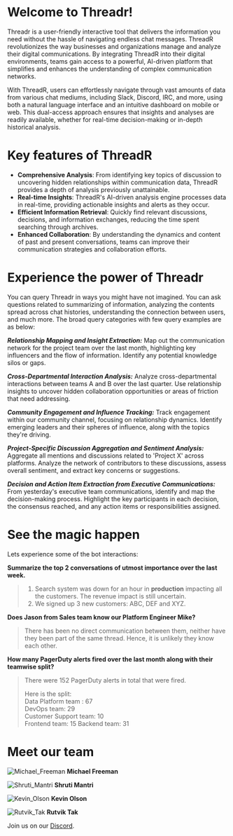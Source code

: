# Welcome to Threadr!

Threadr is a user-friendly interactive tool that delivers the information you need without the hassle of navigating endless chat messages. ThreadR revolutionizes the way businesses and organizations manage and analyze their digital communications. By integrating ThreadR into their digital environments, teams gain access to a powerful, AI-driven platform that simplifies and enhances the understanding of complex communication networks.

With ThreadR, users can effortlessly navigate through vast amounts of data from various chat mediums, including Slack, Discord, IRC, and more, using both a natural language interface and an intuitive dashboard on mobile or web. This dual-access approach ensures that insights and analyses are readily available, whether for real-time decision-making or in-depth historical analysis.


# Key features of ThreadR

-   **Comprehensive Analysis**: From identifying key topics of discussion to uncovering hidden relationships within communication data, ThreadR provides a depth of analysis previously unattainable.
-   **Real-time Insights**: ThreadR's AI-driven analysis engine processes data in real-time, providing actionable insights and alerts as they occur.
-   **Efficient Information Retrieval**: Quickly find relevant discussions, decisions, and information exchanges, reducing the time spent searching through archives.
-   **Enhanced Collaboration**: By understanding the dynamics and content of past and present conversations, teams can improve their communication strategies and collaboration efforts.

# Experience the power of Threadr

You can query Threadr in ways you might have not imagined. You can ask questions related to summarizing of information, analyzing the contents spread across chat histories, understanding the connection between users, and much more. The broad query categories with few query examples are as below:

_**Relationship Mapping and Insight Extraction:**_  Map out the communication network for the project team over the last month, highlighting key influencers and the flow of information. Identify any potential knowledge silos or gaps.

_**Cross-Departmental Interaction Analysis:**_  Analyze cross-departmental interactions between teams A and B over the last quarter. Use relationship insights to uncover hidden collaboration opportunities or areas of friction that need addressing.

_**Community Engagement and Influence Tracking:**_  Track engagement within our community channel, focusing on relationship dynamics. Identify emerging leaders and their spheres of influence, along with the topics they're driving.

_**Project-Specific Discussion Aggregation and Sentiment Analysis:**_  Aggregate all mentions and discussions related to 'Project X' across platforms. Analyze the network of contributors to these discussions, assess overall sentiment, and extract key concerns or suggestions.

_**Decision and Action Item Extraction from Executive Communications:**_  From yesterday's executive team communications, identify and map the decision-making process. Highlight the key participants in each decision, the consensus reached, and any action items or responsibilities assigned.

# See the magic happen

Lets experience some of the bot interactions:

**Summarize the top 2 conversations of utmost importance over the last week.**

> 1.  Search system was down for an hour in  **production**  impacting all the customers. The revenue impact is still uncertain.  
>  2. We signed up 3 new customers: ABC, DEF and XYZ.

**Does Jason from Sales team know our Platform Engineer Mike?**

> There has been no direct communication between them, neither have they been part of the same thread. Hence, it is unlikely they know each other.

**How many PagerDuty alerts fired over the last month along with their teamwise split?**

> There were 152 PagerDuty alerts in total that were fired.  
> 
> Here is the split:  
> Data Platform team : 67  
> DevOps team: 29  
> Customer Support team: 10  
> Frontend team: 15
> Backend team: 31

# Meet our team

![Michael_Freeman](assets/overview/unknown.png)
**Michael Freeman**

![Shruti_Mantri](assets/overview/smantri.png)
**Shruti Mantri**

![Kevin_Olson](assets/overview/unknown.png)
**Kevin Olson**

![Rutvik_Tak](assets/overview/rtak.png)
**Rutvik Tak**

Join us on our [Discord](https://discord.gg/YnzMAJvb).

